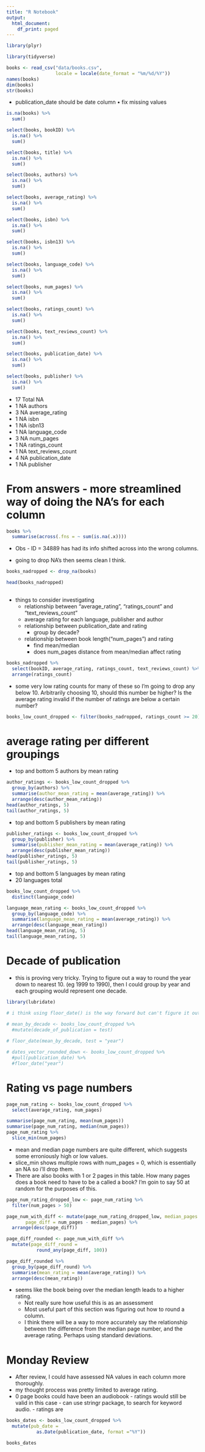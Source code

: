 ```yaml
---
title: "R Notebook"
output:
  html_document:
    df_print: paged
---
```


```r
library(plyr)

library(tidyverse)

```

```r
books <- read_csv("data/books.csv", 
                  locale = locale(date_format = "%m/%d/%Y"))
names(books)
dim(books)
str(books)
```

* publication_date should be date column
• fix missing values

```r
is.na(books) %>% 
  sum()

select(books, bookID) %>% 
  is.na() %>% 
  sum()

select(books, title) %>% 
  is.na() %>% 
  sum()

select(books, authors) %>% 
  is.na() %>% 
  sum()

select(books, average_rating) %>% 
  is.na() %>% 
  sum()

select(books, isbn) %>% 
  is.na() %>% 
  sum()

select(books, isbn13) %>% 
  is.na() %>% 
  sum()

select(books, language_code) %>% 
  is.na() %>% 
  sum()

select(books, num_pages) %>% 
  is.na() %>% 
  sum()

select(books, ratings_count) %>% 
  is.na() %>% 
  sum()

select(books, text_reviews_count) %>% 
  is.na() %>% 
  sum()

select(books, publication_date) %>% 
  is.na() %>% 
  sum()

select(books, publisher) %>% 
  is.na() %>% 
  sum()

```
* 17 Total NA
* 1 NA authors
* 3 NA average_rating
* 1 NA isbn
* 1 NA isbn13
* 1 NA language_code
* 3 NA num_pages
* 1 NA ratings_count
* 1 NA text_reviews_count
* 4 NA publication_date
* 1 NA publisher

# From answers - more streamlined way of doing the NA's for each column

```r
books %>% 
  summarise(across(.fns = ~ sum(is.na(.x))))
```


* Obs - ID = 34889 has had its info shifted across into the wrong columns.

* going to drop NA's then seems clean I think.

```r
books_nadropped <- drop_na(books) 

head(books_nadropped)
  
```

* things to consider investigating
    -   relationship between "average_rating", "ratings_count" and "text_reviews_count"
    -   average rating for each language, publisher and author
    -   relationship between publication_date and rating
          -   group by decade?
    -   relationship between book length("num_pages") and rating
          -   find mean/median
          -   does num_pages distance from mean/median affect rating


```r
books_nadropped %>% 
  select(bookID, average_rating, ratings_count, text_reviews_count) %>% 
  arrange(ratings_count)
```
* some very low rating counts for many of these so I'm going to drop any below 10. Arbitrarily choosing 10, should this number be higher? Is the average rating invalid if the number of ratings are below a certain number?

```r
books_low_count_dropped <- filter(books_nadropped, ratings_count >= 20)
```
# average rating per different groupings
* top and bottom 5 authors by mean rating 
```r
author_ratings <- books_low_count_dropped %>% 
  group_by(authors) %>% 
  summarise(author_mean_rating = mean(average_rating)) %>% 
  arrange(desc(author_mean_rating))
head(author_ratings, 5)
tail(author_ratings, 5)
```

* top and bottom 5 publishers by mean rating

```r
publisher_ratings <- books_low_count_dropped %>% 
  group_by(publisher) %>% 
  summarise(publisher_mean_rating = mean(average_rating)) %>% 
  arrange(desc(publisher_mean_rating))
head(publisher_ratings, 5)
tail(publisher_ratings, 5)
```

* top and bottom 5 languages by mean rating
* 20 languages total
```r
books_low_count_dropped %>% 
  distinct(language_code)

language_mean_rating <- books_low_count_dropped %>% 
  group_by(language_code) %>% 
  summarise(language_mean_rating = mean(average_rating)) %>% 
  arrange(desc(language_mean_rating))
head(language_mean_rating, 5)
tail(language_mean_rating, 5)

```

# Decade of publication
* this is proving very tricky. Trying to figure out a way to round the year down to nearest 10. (eg 1999 to 1990), then I could group by year and each grouping would represent one decade.


```r
library(lubridate)

# i think using floor_date() is the way forward but can't figure it out.      
  
# mean_by_decade <- books_low_count_dropped %>% 
  #mutate(decade_of_publication = test)

# floor_date(mean_by_decade, test = "year")

# dates_vector_rounded_down <- books_low_count_dropped %>% 
  #pull(publication_date) %>% 
  #floor_date("year")

```

# Rating vs page numbers

```r
page_num_rating <- books_low_count_dropped %>% 
  select(average_rating, num_pages)

summarise(page_num_rating, mean(num_pages))
summarise(page_num_rating, median(num_pages))
page_num_rating %>% 
  slice_min(num_pages)
```
* mean and median page numbers are quite different, which suggests some erroniously high or low values. 
* slice_min shows multiple rows with num_pages = 0, which is essentially an NA so i'll drop them.
* There are also books with 1 or 2 pages in this table. How many pages does a book need to have to be a called a book? I'm goin to say 50 at random for the purposes of this. 

```r

page_num_rating_dropped_low <- page_num_rating %>% 
  filter(num_pages > 50)

page_num_with_diff <- mutate(page_num_rating_dropped_low, median_pages = median(num_pages), 
       page_diff = num_pages - median_pages) %>% 
  arrange(desc(page_diff))

page_diff_rounded <- page_num_with_diff %>% 
  mutate(page_diff_round = 
           round_any(page_diff, 100))

page_diff_rounded %>% 
  group_by(page_diff_round) %>% 
  summarise(mean_rating = mean(average_rating)) %>% 
  arrange(desc(mean_rating))


```

* seems like the book being over the median length leads to a higher rating. 
  -   Not really sure how useful this is as an assessment
  - Most useful part of this section was figuring out how to round a column.
  - I think there will be a way to more accurately say the relationship between the difference from the median page number, and the average rating. Perhaps using standard deviations. 



# Monday Review

* After review, I could have assessed NA values in each column more thoroughly. 
* my thought process was pretty limited to average rating. 
* 0 page books could have been an audiobook 
      -   ratings would still be valid in this case
      -   can use stringr package, to search for keyword audio. - ratings are

```r
books_dates <- books_low_count_dropped %>% 
  mutate(pub_date = 
           as.Date(publication_date, format ="%Y"))

books_dates
```


```r

```

